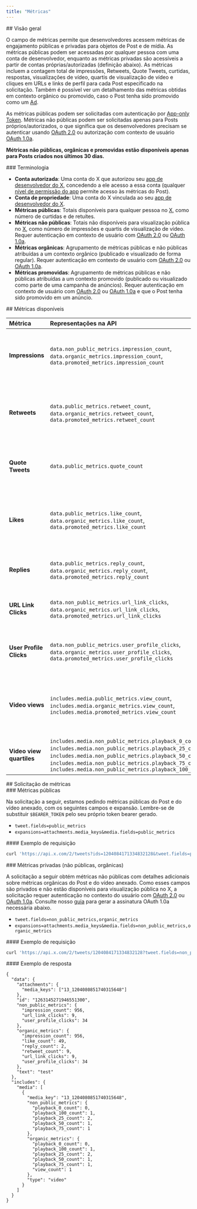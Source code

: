 ```yaml
---
title: "Métricas"
---
```


<div id="overview">
  ## Visão geral
</div>

O campo de métricas permite que desenvolvedores acessem métricas de engajamento públicas e privadas para objetos de Post e de mídia. As métricas públicas podem ser acessadas por qualquer pessoa com uma conta de desenvolvedor, enquanto as métricas privadas são acessíveis a partir de contas próprias/autorizadas (definição abaixo). As métricas incluem a contagem total de impressões, Retweets, Quote Tweets, curtidas, respostas, visualizações de vídeo, quartis de visualização de vídeo e cliques em URLs e links de perfil para cada Post especificado na solicitação. Também é possível ver um detalhamento das métricas obtidas em contexto orgânico ou promovido, caso o Post tenha sido promovido como um [Ad](https://ads.x.com/).

As métricas públicas podem ser solicitadas com autenticação por [App-only Token](/pt-BR/resources/fundamentals/authentication#oauth-2-0). Métricas não públicas podem ser solicitadas apenas para Posts próprios/autorizados, o que significa que os desenvolvedores precisam se autenticar usando [OAuth 2.0](/pt-BR/resources/fundamentals/authentication#oauth-2-0-authorization-code-flow-with-pkce-3) ou autorização com contexto de usuário [OAuth 1.0a](/pt-BR/resources/fundamentals/authentication#oauth-1-0a-2).

**Métricas não públicas, orgânicas e promovidas estão disponíveis apenas para Posts criados nos últimos 30 dias.**

<div id="terminology">
  ### Terminologia
</div>

- **Conta autorizada**: Uma conta do X que autorizou seu [app de desenvolvedor do X](/pt-BR/resources/fundamentals/developer-apps), concedendo a ele acesso a essa conta (qualquer [nível de permissão do app](/pt-BR/resources/fundamentals/developer-apps#app-permissions) permite acesso às métricas do Post).
- **Conta de propriedade**: Uma conta do X vinculada ao seu [app de desenvolvedor do X](/pt-BR/resources/fundamentals/developer-apps).
- **Métricas públicas**: Totais disponíveis para qualquer pessoa no [X](https://x.com/home), como número de curtidas e de retuítes.
- **Métricas não públicas**: Totais não disponíveis para visualização pública no [X](https://x.com/home), como número de impressões e quartis de visualização de vídeo. Requer autenticação em contexto de usuário com [OAuth 2.0](/pt-BR/resources/fundamentals/authentication#oauth-2-0-authorization-code-flow-with-pkce-3) ou [OAuth 1.0a](/pt-BR/resources/fundamentals/authentication#oauth-1-0a-2).
- **Métricas orgânicas**: Agrupamento de métricas públicas e não públicas atribuídas a um contexto orgânico (publicado e visualizado de forma regular). Requer autenticação em contexto de usuário com [OAuth 2.0](/pt-BR/resources/fundamentals/authentication#oauth-2-0-authorization-code-flow-with-pkce-3) ou [OAuth 1.0a](/pt-BR/resources/fundamentals/authentication#oauth-1-0a-2).
- **Métricas promovidas**: Agrupamento de métricas públicas e não públicas atribuídas a um contexto promovido (publicado ou visualizado como parte de uma campanha de anúncios). Requer autenticação em contexto de usuário com [OAuth 2.0](/pt-BR/resources/fundamentals/authentication#oauth-2-0-authorization-code-flow-with-pkce-3) ou [OAuth 1.0a](/pt-BR/resources/fundamentals/authentication#oauth-1-0a-2) e que o Post tenha sido promovido em um anúncio.

<div id="available-metrics">
  ## Métricas disponíveis
</div>

| Métrica              | Representações na API                                                                                                                                                                                                                                   | Descrição                                                                                                                                                                                                                                                                                                                                                                                 |
|:----------------------|:---------------------------------------------------------------------------------------------------------------------------------------------------------------------------------------------------------------------------------------------------------|:--------------------------------------------------------------------------------------------------------------------------------------------------------------------------------------------------------------------------------------------------------------------------------------------------------------------------------------------------------------------------------------------|
| **Impressions**      | `data.non_public_metrics.impression_count`, `data.organic_metrics.impression_count`, `data.promoted_metrics.impression_count`                                                                                                                           | Contagem de quantas vezes o Post foi exibido (não é única por usuário). Uma visualização é contabilizada se qualquer parte do Post estiver visível na tela. Requer autenticação OAuth 1.0a User Context.                                                                                                   |
| **Retweets**         | `data.public_metrics.retweet_count`, `data.organic_metrics.retweet_count`, `data.promoted_metrics.retweet_count`                                                                                                                                       | Contagem de quantas vezes o Post foi retuitado. Não inclui Quote Tweets (“Retweets com comentário”). Para obter o total de "Retweets e comentários" conforme exibido nos clientes do X, some `retweet_count` e `quote_count`.                                                                               |
| **Quote Tweets**     | `data.public_metrics.quote_count`                                                                                                                                                                                                                      | Contagem de quantas vezes o Post foi retuitado com um novo comentário (mensagem). Não há Quote Tweets em contexto pago, portanto todos os Quote Tweets são orgânicos.                                                                                                                                        |
| **Likes**            | `data.public_metrics.like_count`, `data.organic_metrics.like_count`, `data.promoted_metrics.like_count`                                                                                                                                                 | Contagem de quantas vezes o Post recebeu like. O campo `public_metrics` retorna a contagem total de likes de contextos orgânico e pago para manter consistência com as contagens exibidas publicamente no X.                                                                                                |
| **Replies**          | `data.public_metrics.reply_count`, `data.organic_metrics.reply_count`, `data.promoted_metrics.reply_count`                                                                                                                                              | Contagem de quantas vezes o Post recebeu respostas. O campo `public_metrics` retorna a contagem total de respostas de contextos orgânico e pago.                                                                                                                                                             |
| **URL Link Clicks**  | `data.non_public_metrics.url_link_clicks`, `data.organic_metrics.url_link_clicks`, `data.promoted_metrics.url_link_clicks`                                                                                                                             | Contagem de quantas vezes um usuário clica em um link de URL ou em um cartão de prévia de URL em um Post. Requer autenticação OAuth 1.0a User Context.                                                                                                                                                      |
| **User Profile Clicks** | `data.non_public_metrics.user_profile_clicks`, `data.organic_metrics.user_profile_clicks`, `data.promoted_metrics.user_profile_clicks`                                                                                                             | Contagem de quantas vezes um usuário clica em partes de um Post: nome de exibição, nome de usuário, foto do perfil. Requer autenticação OAuth 1.0a User Context.                                                                                                                                            |
| **Video views**      | `includes.media.public_metrics.view_count`, `includes.media.organic_metrics.view_count`, `includes.media.promoted_metrics.view_count`                                                                                                                  | Contagem de quantas vezes o vídeo incluído no Post foi visualizado. Este é o número de visualizações de vídeo agregado em todos os Posts nos quais o vídeo em questão foi publicado. Requer expansão de mídia `expansions=attachment.media_keys`.                                                           |
| **Video view quartiles** | `includes.media.non_public_metrics.playback_0_count`, `includes.media.non_public_metrics.playback_25_count`, `includes.media.non_public_metrics.playback_50_count`, `includes.media.non_public_metrics.playback_75_count`, `includes.media.non_public_metrics.playback_100_count` | Número de usuários que assistiram até cada quartil do vídeo. Requer autenticação OAuth 1.0a User Context e expansão de mídia `expansions=attachment.media_keys`.                                                                                                      |

<div id="requesting-metrics">
  ## Solicitação de métricas
</div>

<div id="public-metrics">
  ### Métricas públicas
</div>

Na solicitação a seguir, estamos pedindo métricas públicas do Post e do vídeo anexado, com os seguintes campos e expansão. Lembre-se de substituir `$BEARER_TOKEN` pelo seu próprio token bearer gerado.

- `tweet.fields=public_metrics`
- `expansions=attachments.media_keys&media.fields=public_metrics`

<div id="sample-request">
  #### Exemplo de requisição
</div>

```bash
curl 'https://api.x.com/2/tweets?ids=1204084171334832128&tweet.fields=public_metrics&expansions=attachments.media_keys&media.fields=public_metrics' --header 'Authorization: Bearer $BEARER_TOKEN'
```

<div id="private-metrics-non-public-organic-metrics">
  ### Métricas privadas (não públicas, orgânicas)
</div>

A solicitação a seguir obtém métricas não públicas com detalhes adicionais sobre métricas orgânicas do Post e do vídeo anexado. Como esses campos são privados e não estão disponíveis para visualização pública no X, a solicitação requer autenticação no contexto do usuário com [OAuth 2.0](/pt-BR/resources/fundamentals/authentication#oauth-2-0-authorization-code-flow-with-pkce-3) ou [OAuth 1.0a](/pt-BR/resources/fundamentals/authentication#oauth-1-0a-2). Consulte nosso [guia](/pt-BR/resources/fundamentals/authentication#creating-a-signature) para gerar a assinatura OAuth 1.0a necessária abaixo.

- `tweet.fields=non_public_metrics,organic_metrics`
- `expansions=attachments.media_keys&media.fields=non_public_metrics,organic_metrics`

<div id="sample-request">
  #### Exemplo de requisição
</div>

```bash
curl 'https://api.x.com/2/tweets/1204084171334832128?tweet.fields=non_public_metrics,organic_metrics&media.fields=non_public_metrics,organic_metrics&expansions=attachments.media_keys' --header 'authorization: OAuth oauth_consumer_key="CONSUMER_API_KEY", oauth_nonce="OAUTH_NONCE", oauth_signature="OAUTH_SIGNATURE", oauth_signature_method="HMAC-SHA1", oauth_timestamp="OAUTH_TIMESTAMP", oauth_token="ACCESS_TOKEN", oauth_version="1.0"'
```

<div id="sample-response">
  #### Exemplo de resposta
</div>

```
{
  "data": {
    "attachments": {
      "media_keys": ["13_1204080851740315648"]
    },
    "id": "1263145271946551300",
    "non_public_metrics": {
      "impression_count": 956,
      "url_link_clicks": 9,
      "user_profile_clicks": 34
    },
    "organic_metrics": {
      "impression_count": 956,
      "like_count": 49,
      "reply_count": 2,
      "retweet_count": 9,
      "url_link_clicks": 9,
      "user_profile_clicks": 34
    },
    "text": "test"
  },
  "includes": {
    "media": [
      {
        "media_key": "13_1204080851740315648",
        "non_public_metrics": {
          "playback_0_count": 0,
          "playback_100_count": 1,
          "playback_25_count": 2,
          "playback_50_count": 1,
          "playback_75_count": 1
        },
        "organic_metrics": {
          "playback_0_count": 0,
          "playback_100_count": 1,
          "playback_25_count": 2,
          "playback_50_count": 1,
          "playback_75_count": 1,
          "view_count": 1
        },
        "type": "video"
      }
    ]
  }
}
```